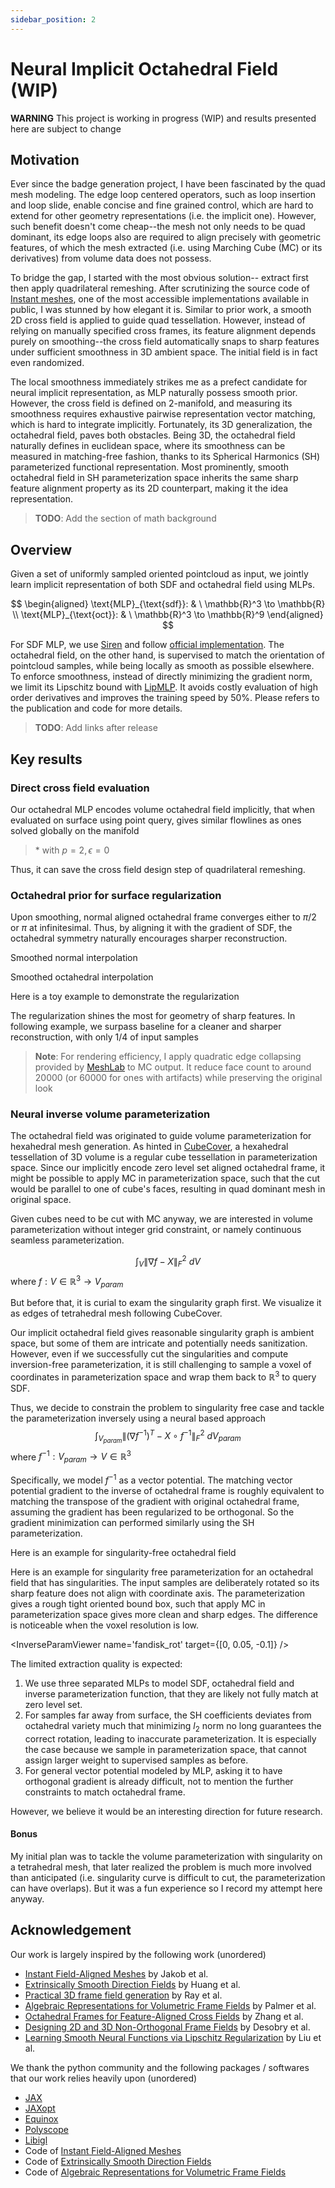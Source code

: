 ```yaml
---
sidebar_position: 2
---
```




# Neural Implicit Octahedral Field (WIP)

<div class="alert alert--primary" role="alert">
  <strong>WARNING</strong> This project is working in progress (WIP) and results presented here are subject to change
</div>

## Motivation

Ever since the badge generation project, I have been fascinated by the quad mesh modeling. The edge loop centered operators, such as loop insertion and loop slide, enable concise and fine grained control, which are hard to extend for other geometry representations (i.e. the implicit one). However, such benefit doesn't come cheap--the mesh not only needs to be quad dominant, its edge loops also are required to align precisely with geometric features, of which the mesh extracted (i.e. using Marching Cube (MC) or its derivatives) from volume data does not possess.

To bridge the gap, I started with the most obvious solution-- extract first then apply quadrilateral remeshing. After scrutinizing the source code of [Instant meshes](https://github.com/wjakob/instant-meshes), one of the most accessible implementations available in public, I was stunned by how elegant it is. Similar to prior work, a smooth 2D cross field is applied to guide quad tessellation. However, instead of relying on manually specified cross frames, its feature alignment depends purely on smoothing--the cross field automatically snaps to sharp features under sufficient smoothness in 3D ambient space. The initial field is in fact even randomized.

The local smoothness immediately strikes me as a prefect candidate for neural implicit representation, as MLP naturally possess smooth prior. However, the cross field is defined on 2-manifold, and measuring its smoothness requires exhaustive pairwise representation vector matching, which is hard to integrate implicitly. Fortunately, its 3D generalization, the octahedral field, paves both obstacles. Being 3D, the octahedral field naturally defines in euclidean space, where its smoothness can be measured in matching-free fashion, thanks to its Spherical Harmonics (SH) parameterized functional representation. Most prominently, smooth octahedral field in SH parameterization space inherits the same sharp feature alignment property as its 2D counterpart, making it the idea representation.

> **TODO**: Add the section of math background

## Overview
Given a set of uniformly sampled oriented pointcloud as input, we jointly learn implicit representation of both SDF and octahedral field using MLPs.

$$
\begin{aligned}
\text{MLP}_{\text{sdf}}: & \ \mathbb{R}^3 \to \mathbb{R} \\
\text{MLP}_{\text{oct}}: & \ \mathbb{R}^3 \to \mathbb{R}^9
\end{aligned}
$$

For SDF MLP, we use [Siren](https://github.com/vsitzmann/siren) and follow [official implementation](https://github.com/vsitzmann/siren/blob/4df34baee3f0f9c8f351630992c1fe1f69114b5f/loss_functions.py#L214). The octahedral field, on the other hand, is supervised to match the orientation of pointcloud samples, while being locally as smooth as possible elsewhere. To enforce smoothness, instead of directly minimizing the gradient norm, we limit its Lipschitz bound with [LipMLP](https://nv-tlabs.github.io/lip-mlp/). It avoids costly evaluation of high order derivatives and improves the training speed by 50%. Please refers to the publication and code for more details.

> **TODO**: Add links after release

## Key results
### Direct cross field evaluation
Our octahedral MLP encodes volume octahedral field implicitly, that when evaluated on surface using point query, gives similar flowlines as ones solved globally on the manifold

<FlowlineGroup />

> \* with $p=2, \epsilon=0$

Thus, it can save the cross field design step of quadrilateral remeshing.

### Octahedral prior for surface regularization
Upon smoothing, normal aligned octahedral frame converges either to $\pi / 2$ or $\pi$ at infinitesimal. Thus, by aligning it with the gradient of SDF, the octahedral symmetry naturally encourages sharper reconstruction.

<div style={{width: '400px', margin: "0 auto"}}>
    <div class="container">
        <div class="row">
        <div class="col">
        <NormalInterp />
        <p style={{ textAlign: 'center' }}>Smoothed normal interpolation</p>
        </div>
        <div class="col">
        <OctInterp />
        <p style={{ textAlign: 'center' }}>Smoothed octahedral interpolation</p>
        </div>
    </div>
    </div>
</div>

Here is a toy example to demonstrate the regularization

<ToyViewer />

The regularization shines the most for geometry of sharp features. In following example, we surpass baseline for a cleaner and sharper reconstruction, with only $1/4$ of input samples

<RegViewer />

> **Note**: For rendering efficiency, I apply quadratic edge collapsing provided by [MeshLab](https://www.meshlab.net) to MC output. It reduce face count to around 20000 (or 60000 for ones with artifacts) while preserving the original look

### Neural inverse volume parameterization
The octahedral field was originated to guide volume parameterization for hexahedral mesh generation. As hinted in [CubeCover](http://www.mi.fu-berlin.de/en/math/groups/ag-geom/publications/db/2011_Nieser-Reitebuch-Polthier_CubeCover.pdf), a hexahedral tessellation of 3D volume is a regular cube tessellation in parameterization space. Since our implicitly encode zero level set aligned octahedral frame, it might be possible to apply MC in parameterization space, such that the cut would be parallel to one of cube's faces, resulting in quad dominant mesh in original space.

Given cubes need to be cut with MC anyway, we are interested in volume parameterization without integer grid constraint, or namely continuous seamless parameterization.

$$
\int_{V} \| \nabla f- X \|_F^2 \ d{V}
$$
where $f: V \in \mathbb{R}^3 \to V_{param}$

But before that, it is curial to exam the singularity graph first. We visualize it as edges of tetrahedral mesh following CubeCover.

<SingularityViewer />

Our implicit octahedral field gives reasonable singularity graph is ambient space, but some of them are intricate and potentially needs sanitization. However, even if we successfully cut the singularities and compute inversion-free parameterization, it is still challenging to sample a voxel of coordinates in parameterization space and wrap them back to $\mathbb{R}^3$ to query SDF.

Thus, we decide to constrain the problem to singularity free case and tackle the parameterization inversely using a neural based approach
$$
\int_{V_{param}} \| (\nabla f^{-1})^T - X \circ f^{-1} \|_F^2 \ d{V_{param}}
$$
where $f^{-1}: V_{param} \to V \in \mathbb{R}^3$

Specifically, we model $f^{-1}$ as a vector potential. The matching vector potential gradient to the inverse of octahedral frame is roughly equivalent to matching the transpose of the gradient with original octahedral frame, assuming the gradient has been regularized to be orthogonal. So the gradient minimization can performed similarly using the SH parameterization.

Here is an example for singularity-free octahedral field

<InverseParamViewer name='cube_twist' />

Here is an example for singularity free parameterization for an octahedral field that has singularities. The input samples are deliberately rotated so its sharp feature does not align with coordinate axis. The parameterization gives a rough tight oriented bound box, such that apply MC in parameterization space gives more clean and sharp edges. The difference is noticeable when the voxel resolution is low.

<InverseParamViewer name='fandisk_rot' target={[0, 0.05, -0.1]} />

The limited extraction quality is expected:
1. We use three separated MLPs to model SDF, octahedral field and inverse parameterization function, that they are likely not fully match at zero level set.
2. For samples far away from surface, the SH coefficients deviates from octahedral variety much that minimizing $l_2$ norm no long guarantees the correct rotation, leading to inaccurate parameterization. It is especially the case because we sample in parameterization space, that cannot assign larger weight to supervised samples as before.
3. For general vector potential modeled by MLP, asking it to have orthogonal gradient is already difficult, not to mention the further constraints to match octahedral frame.

However, we believe it would be an interesting direction for future research.

#### Bonus
My initial plan was to tackle the volume parameterization with singularity on a tetrahedral mesh, that later realized the problem is much more involved than anticipated (i.e. singularity curve is difficult to cut, the parameterization can have overlaps). But it was a fun experience so I record my attempt here anyway.

<ParamViewer />


## Acknowledgement
Our work is largely inspired by the following work (unordered)
- [Instant Field-Aligned Meshes](https://igl.ethz.ch/projects/instant-meshes/) by Jakob et al.
- [Extrinsically Smooth Direction Fields](https://adshhzy.github.io/projectfolder/ESDF/extrinsic.pdf) by Huang et al.
- [Practical 3D frame field generation](https://dl.acm.org/doi/pdf/10.1145/2980179.2982408) by Ray et al.
- [Algebraic Representations for Volumetric Frame Fields](https://boris.unibe.ch/143298/1/3366786.pdf) by Palmer et al.
- [Octahedral Frames for Feature-Aligned Cross Fields](https://people.csail.mit.edu/jsolomon/assets/crossfields.pdf) by Zhang et al.
- [Designing 2D and 3D Non-Orthogonal Frame Fields](https://inria.hal.science/hal-03287233/file/ff_nonortho.pdf) by Desobry et al.
- [Learning Smooth Neural Functions via Lipschitz Regularization](https://nv-tlabs.github.io/lip-mlp/) by Liu et al.

We thank the python community and the following packages / softwares that our work relies heavily upon (unordered)
- [JAX](https://github.com/google/jax)
- [JAXopt](https://github.com/google/jaxopt)
- [Equinox](https://github.com/patrick-kidger/equinox)
- [Polyscope](https://polyscope.run)
- [Libigl](https://github.com/libigl/libigl)
- Code of [Instant Field-Aligned Meshes](https://github.com/wjakob/instant-meshes)
- Code of [Extrinsically Smooth Direction Fields](https://github.com/adshhzy/SMI2016_Extrinsic)
- Code of [Algebraic Representations for Volumetric Frame Fields](https://github.com/dpa1mer/arff)